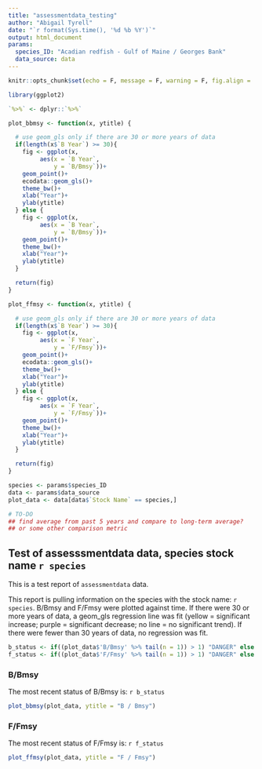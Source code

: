 ```yaml
---
title: "assessmentdata_testing"
author: "Abigail Tyrell"
date: "`r format(Sys.time(), '%d %b %Y')`"
output: html_document
params: 
  species_ID: "Acadian redfish - Gulf of Maine / Georges Bank"
  data_source: data
---
```


```r
knitr::opts_chunk$set(echo = F, message = F, warning = F, fig.align = 'center')
```

```r
library(ggplot2)

`%>%` <- dplyr::`%>%`

plot_bbmsy <- function(x, ytitle) {

  # use geom_gls only if there are 30 or more years of data
  if(length(x$`B Year`) >= 30){
    fig <- ggplot(x,
         aes(x = `B Year`,
             y = `B/Bmsy`))+
    geom_point()+
    ecodata::geom_gls()+
    theme_bw()+
    xlab("Year")+
    ylab(ytitle)
  } else {
    fig <- ggplot(x,
         aes(x = `B Year`,
             y = `B/Bmsy`))+
    geom_point()+
    theme_bw()+
    xlab("Year")+
    ylab(ytitle)
  }

  return(fig)
}

plot_ffmsy <- function(x, ytitle) {

  # use geom_gls only if there are 30 or more years of data
  if(length(x$`B Year`) >= 30){
    fig <- ggplot(x,
         aes(x = `F Year`,
             y = `F/Fmsy`))+
    geom_point()+
    ecodata::geom_gls()+
    theme_bw()+
    xlab("Year")+
    ylab(ytitle)
  } else {
    fig <- ggplot(x,
         aes(x = `F Year`,
             y = `F/Fmsy`))+
    geom_point()+
    theme_bw()+
    xlab("Year")+
    ylab(ytitle)
  }

  return(fig)
}


```

```r
species <- params$species_ID
data <- params$data_source
plot_data <- data[data$`Stock Name` == species,]

# TO-DO
## find average from past 5 years and compare to long-term average?
## or some other comparison metric
```

## Test of assesssmentdata data, species stock name `r species`

This is a test report of `assessmentdata` data. 

This report is pulling information on the species with the stock name: `r species`.
B/Bmsy and F/Fmsy were plotted against time. If there were 30 or more years of data, a geom_gls regression line was fit (yellow = significant increase; purple = significant decrease; no line = no significant trend). If there were fewer than 30 years of data, no regression was fit. 

```r
b_status <- if((plot_data$'B/Bmsy' %>% tail(n = 1)) > 1) "DANGER" else "GOOD"
f_status <- if((plot_data$'F/Fmsy' %>% tail(n = 1)) > 1) "DANGER" else "GOOD"
```

### B/Bmsy
The most recent status of B/Bmsy is: `r b_status`
```r

plot_bbmsy(plot_data, ytitle = "B / Bmsy")
```

### F/Fmsy
The most recent status of F/Fmsy is: `r f_status`
```r
plot_ffmsy(plot_data, ytitle = "F / Fmsy")
```

